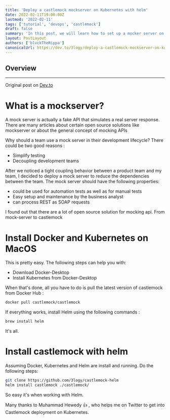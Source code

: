 ```yaml
---
title: 'Deploy a castlemock mockserver on Kubernetes with helm'
date: 2022-02-11T19:00:00Z
lastmod: '2022-02-11'
tags: ['tutorial', 'devops', 'castlemock']
draft: false
summary: 'In this post, we will learn how to set up a mocker server on Kubernetes with Helm to speed up your development speed on local environment'
layout: PostLayout
authors: ['blvckTheRippa']
canonicalUrl: https://dev.to/3logy/deploy-a-castlemock-mockserver-on-kubernetes-with-helm-41p8
---
```


## Overview

<TOCInline toc={props.toc} exclude="Overview" toHeading={2} />

---

Original post on [Dev.to](https://dev.to/3logy/deploy-a-castlemock-mockserver-on-kubernetes-with-helm-41p8)

# What is a mockserver?

A mock server is actually a fake API that simulates a real server response. There are many articles about certain open source solutions like mockserver or about the general concept of mocking APIs

Why should a team use a mock server in their development lifecycle? There could be two good reasons :

- Simplify testing
- Decoupling development teams

After we noticed a tight coupling behavior between a product team and my team, I decided to deploy a mock server to reduce the dependencies between the team. The mock server should have the following properties:

- could be used for automation tests as well as for manual tests
- Easy setup and maintenance by the business analyst
- can process REST as SOAP requests

I found out that there are a lot of open source solution for mocking api. From mock-server to castlemock

# Install Docker and Kubernetes on MacOS

This is pretty easy.
The following steps can help you with:

- Download Docker-Desktop
- Install Kubernetes from Docker-Desktop

When that's done, all you have to do is pull the latest version of castlemock from Docker Hub :

```bash
docker pull castlemock/castlemock
```

If everything works, install Helm using the following commands :

```bash
brew install helm
```

It's all.

# Install castlemock with helm

Assuming Docker, Kubernetes and Helm are install and running. Do the following steps:

```bash
git clone https://github.com/3logy/castlemock-helm
helm install castlemock ./castlemock/
```

So easy it's when working with Helm.

Many thanks to Muhammad Hewedy 👍 , who helps me on Twitter to get into Castlemock deployment on Kubernetes.
